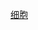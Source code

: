 {{Navbox
| name       = 细胞周期蛋白质
| title      = [[细胞周期|细胞-{zh-cn:周期; zh-tw:週期;}-]]与相关[[蛋白质]]
| listclass  = hlist
| image = [[File:Cell Cycle 2.png|210px|细胞周期示意图]]

| group1 = [[週期素]]
| list1  = 
* [[周期蛋白A|A]]（[[周期蛋白A1|A1]]、[[周期蛋白A2|A2]]）
* [[週期素B|B]]（[[週期素B1|B1]]、[[週期素B2|B2]]、[[週期素B3|B3]]）
* [[週期素D|D]]（[[周期蛋白D1|D1]]、[[週期素D2|D2]]、[[週期素D3|D3]]）
* [[週期素E|E]]（[[週期素E1|E1]]、[[週期素E2|E2]]）

| group2 = [[周期蛋白依赖性激酶|CDK]]
| list2  = 
* [[周期蛋白依赖性激酶1|1]]
* [[周期蛋白依赖性激酶2|2]]
* [[周期蛋白依赖性激酶3|3]]
* [[周期蛋白依赖性激酶4|4]]
* [[周期蛋白依赖性激酶5|5]]
* [[周期蛋白依赖性激酶6|6]]
* [[周期蛋白依赖性激酶7|7]]
* [[周期蛋白依赖性激酶8|z]]
* [[周期蛋白依赖性激酶9|9]]
* [[周期蛋白依赖性激酶10|10]]
* {{le|周期蛋白依赖性激酶激活激酶|CDK-activating kinase|-{zh-cn:周期; zh-tw:週期;}-蛋白依赖性激酶激活激酶}}

| group3 = {{le|周期蛋白依赖性激酶抑制蛋白|Cyclin-dependent kinase inhibitor protein|CDK抑制因子}}
| list3  = 
* [[细胞周期#抑制因子|INK4a/ARF]]（[[p14arf]]/[[p16 (基因)|p16]]、[[CDKN2B|p15]]、[[CDKN2C|p18]]、[[CDKN2D|p19]]）
* [[细胞周期#抑制因子|cip/kip]]（[[p21]]、[[CDKN1B|p27]]、[[周期蛋白依赖性激酶抑制因子1C|p57]]）

| group4 = [[P53 p63 p73家族]]
| list4  = 
* [[p53]]
* [[TP63|p63]]
* [[p73]]

| group5 = 其他
| list5  = 
* [[Cdk1|Cdc2]]
* {{le|Cdc25|Cdc25}}
* {{le|CDC42|CDC42|Cdc42}}
* {{le|细胞凋亡易感蛋白|Cellular apoptosis susceptibility protein}}
* [[E2F]]
* {{le|促成熟因子|Maturation promoting factor}}
* [[Wee1|Wee]]
* [[Cullin]]
** [[CUL7]]

| group6     = 期与<br>检查点
| list6      =
  {{Navbox|subgroup

  | group1 = [[间期]]
  | list1  = 
* [[G1期|G<sub>1</sub>期]]
* [[S期]]
* [[G2期|G<sub>2</sub>期]]

  | group2 = [[细胞分裂|M期]]
  | list2  = 
* [[有丝分裂]]
** [[早前期]]
** [[前期]]
** {{le|前中期|Prometaphase}}
** {{le|中期|Metaphase}}
** {{le|后期|Anaphase}}
** {{le|末期|Telophase}}
* {{le|胞质分裂|Cytokinesis}}

  | group3 = [[細胞週期檢查點]]
  | list3  = 
* {{le|限制点|Restriction point}}
* {{le|纺锤体检查点|Spindle checkpoint}}
* {{le|复制后检查点|Postreplication checkpoint}}

  | group4 = 其他细胞期
  | list4  = 
* [[凋亡]]
* {{le|G0期|G0 phase|G<sub>0</sub>期}}
* [[减数分裂]]
  }}

| belowstyle = background-color: AntiqueWhite
| below = {{Protein biosynthesis navs}}
}}<noinclude>
{{collapsible option |statename=optional}}
[[Category:蛋白质生物合成模板|细胞]]
</noinclude>